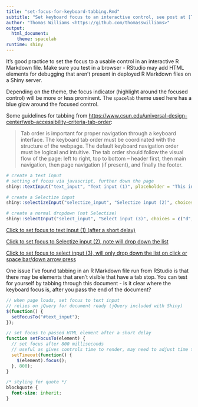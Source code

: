 ```yaml
---
title: "set-focus-for-keyboard-tabbing.Rmd"
subtitle: "Set keyboard focus to an interactive control, see post at [TBA]"
author: "Thomas Williams <https://github.com/thomasswilliams>"
output:
  html_document:
    theme: spacelab
runtime: shiny
---
```


It's good practice to set the focus to a usable control in an interactive R Markdown file. Make sure you test in a browser - RStudio may add HTML elements for debugging that aren't present in deployed R Markdown files on a Shiny server. 

Depending on the theme, the focus indicator (highlight around the focused control) will be more or less prominent. The `spacelab` theme used here has a blue glow around the focused control.

Some guidelines for tabbing from <https://www.csun.edu/universal-design-center/web-accessibility-criteria-tab-order>:

> Tab order is important for proper navigation through a keyboard interface. The keyboard tab order must be coordinated with the structure of the webpage. The default keyboard navigation order must be logical and intuitive. The tab order should follow the visual flow of the page: left to right, top to bottom – header first, then main navigation, then page navigation (if present), and finally the footer.

```r
# create a text input
# setting of focus via javascript, further down the page
shiny::textInput("text_input", "Text input (1)", placeholder = "This input should have focus on load")

# create a Selectize input
shiny::selectizeInput("selectize_input", "Selectize input (2)", choices = c("a", "b", "c"))

# create a normal dropdown (not Selectize)
shiny::selectInput("select_input", "Select input (3)", choices = c("d", "e", "f"), selectize = FALSE)
```

<!-- links to set focus to inputs, pass HTML element id -->
<a href="#" role="button" onclick="setFocusTo('#text_input');return false;">Click to set focus to text input (1) (after a short delay)</a>

<!-- Selectize input HTML element IDs end with "-selectized"
     setting focus will drop down the list -->
<a href="#" role="button" onclick="setFocusTo('#selectize_input-selectized');return false;">Click to set focus to Selectize input (2), note will drop down the list</a>

<a href="#" role="button" onclick="setFocusTo('#select_input');return false;">Click to set focus to select input (3), will only drop down the list on click or space bar/down arrow press</a>

One issue I've found tabbing in an R Markdown file run from RStudio is that there may be elements that aren't visible that have a tab stop. You can test for yourself by tabbing through this document - is it clear where the keyboard focus is, after you pass the end of the document?

```js
// when page loads, set focus to text input
// relies on jQuery for document ready (jQuery included with Shiny)
$(function() {
  setFocusTo("#text_input");
});

// set focus to passed HTML element after a short delay
function setFocusTo(element) {
  // set focus after 800 milliseconds
  // useful as gives controls time to render, may need to adjust time to taste
  setTimeout(function() {
    $(element).focus();
  }, 800);
}
```

```css
/* styling for quote */
blockquote {
  font-size: inherit;
}
```